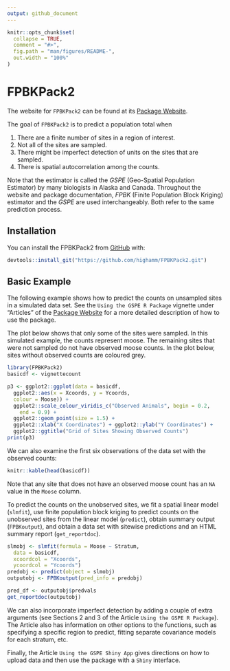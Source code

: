 ```yaml
---
output: github_document
---
```


<!-- README.md is generated from README.Rmd. Please edit that file -->

```r
knitr::opts_chunk$set(
  collapse = TRUE,
  comment = "#>",
  fig.path = "man/figures/README-",
  out.width = "100%"
)
```

# FPBKPack2

The website for `FPBKPack2` can be found at its [Package Website](https://highamm.github.io/FPBKPack2/).

The goal of `FPBKPack2` is to predict a population total when

1. There are a finite number of sites in a region of interest.
2. Not all of the sites are sampled.
3. There might be imperfect detection of units on the sites that are sampled.
4. There is spatial autocorrelation among the counts.

Note that the estimator is called the _GSPE_ (Geo-Spatial Population Estimator) by many biologists in Alaska and Canada. Throughout the website and package documentation, _FPBK_ (Finite Population Block Kriging) estimator and the _GSPE_ are used interchangeably. Both refer to the same prediction process. 

## Installation

You can install the FPBKPack2 from [GitHub](https://github.com/highamm/FPBKPack2) with:

```r
devtools::install_git("https://github.com/highamm/FPBKPack2.git")
```

## Basic Example

The following example shows how to predict the counts on unsampled sites in a simulated data set. See the `Using the GSPE R Package` vignette under "Articles"  of the [Package Website](https://highamm.github.io/FPBKPack2/) for a more detailed description of how to use the package.

The plot below shows that only some of the sites were sampled. In this simulated example, the counts represent moose. The remaining sites that were not sampled do not have observed moose counts. In the plot below, sites without observed counts are coloured grey.

```r
library(FPBKPack2)
basicdf <- vignettecount

p3 <- ggplot2::ggplot(data = basicdf,
  ggplot2::aes(x = Xcoords, y = Ycoords,
  colour = Moose)) +
  ggplot2::scale_colour_viridis_c("Observed Animals", begin = 0.2,
    end = 0.9) +
  ggplot2::geom_point(size = 1.5) +
  ggplot2::xlab("X Coordinates") + ggplot2::ylab("Y Coordinates") +
  ggplot2::ggtitle("Grid of Sites Showing Observed Counts")
print(p3)

```

We can also examine the first six observations of the data set with the observed counts:

```r
knitr::kable(head(basicdf))
```

Note that any site that does not have an observed moose count has an `NA` value in the `Moose` column.

To predict the counts on the unobserved sites, we fit a spatial linear model (`slmfit`), use finite population block kriging to predict counts on the unobserved sites from the linear model (`predict`), obtain summary output (`FPBKoutput`), and obtain a data set with sitewise predictions and an HTML summary report (`get_reportdoc`).

```r
slmobj <- slmfit(formula = Moose ~ Stratum,
  data = basicdf,
  xcoordcol = "Xcoords",
  ycoordcol = "Ycoords")
predobj <- predict(object = slmobj)
outputobj <- FPBKoutput(pred_info = predobj)

pred_df <- outputobj$predvals
get_reportdoc(outputobj)
```

We  can also incorporate imperfect detection by adding a couple of extra arguments (see Sections 2 and 3 of the Article `Using the GSPE R Package`). The Article also has information on other options to the functions, such as specifying a specific region to predict, fitting separate covariance models for each stratum, etc.

Finally, the Article `Using the GSPE Shiny App` gives directions on how to upload data and then use the package with a `Shiny` interface. 

